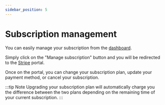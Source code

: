```yaml
---
sidebar_position: 5
---
```


# Subscription management

You can easily manage your subscription from the [dashboard](https://vintedbot.com/dashboard).

Simply click on the "Manage subscription" button and you will be redirected to the [Stripe](https://stripe.com/) portal.

Once on the portal, you can change your subscription plan, update your payment method, or cancel your subscription.

:::tip Note
Upgrading your subscription plan will automatically charge you the difference between the two plans depending on the remaining time of your current subscription.
:::